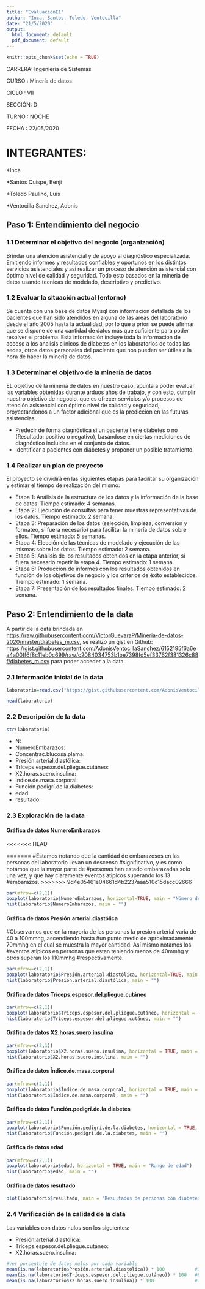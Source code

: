 ```yaml
---
title: "EvaluacionE1"
author: "Inca, Santos, Toledo, Ventocilla"
date: "21/5/2020"
output:
  html_document: default
  pdf_document: default
---
```


```r
knitr::opts_chunk$set(echo = TRUE)
```


CARRERA: Ingeniería de Sistemas 

CURSO  : Minería de datos 

CICLO  : VII

SECCIÓN: D 

TURNO  : NOCHE 

FECHA  : 22/05/2020

# INTEGRANTES:

*Inca

*Santos Quispe, Benji

*Toledo Paulino, Luis

*Ventocilla Sanchez, Adonis

## Paso 1: Entendimiento del negocio

### 1.1 Determinar el objetivo del negocio (organización)
Brindar una atención asistencial y de apoyo al diagnóstico especializada.
Emitiendo informes y resultados confiables y oportunos en los distintos servicios asistenciales y así
realizar un proceso de atención asistencial con óptimo nivel de calidad y seguridad. Todo esto
basados en la mineria de datos usando tecnicas de modelado, descriptivo y predictivo.

### 1.2 Evaluar la situación actual (entorno)
Se cuenta con una base de datos Mysql con información detallada de los pacientes
que han sido atendidos en alguna de las areas del laboratorio desde el año 2005 hasta la
actualidad, por lo que a priori se puede afirmar que se dispone de una cantidad de datos
más que suficiente para poder resolver el problema. Esta información incluye toda la informacion de
acceso a los analisis clinicos de diabetes en los laboratorios de todas las sedes, otros datos personales del paciente que nos pueden ser útiles a la hora de hacer la minería de datos.

### 1.3 Determinar el objetivo de la minería de datos
EL objetivo de la mineria de datos en nuestro caso, apunta a poder evaluar las variables obtenidas durante arduos años de trabajo, y con esto, cumplir nuestro objetivo de negocio, que es ofrecer servicios y/o procesos de atención asistencial con óptimo nivel de calidad y seguridad, proyectandonos a un factor adicional que es la prediccion en las futuras asistencias.

 - Predecir de forma diagnóstica si un paciente tiene diabetes o no (Resultado: positivo o negativo), basándose en ciertas mediciones de diagnóstico incluidas en el conjunto de datos.
 - Identificar a pacientes con diabetes y proponer un posible tratamiento.

### 1.4 Realizar un plan de proyecto

El proyecto se dividirá en las siguientes etapas para facilitar su organización y estimar el tiempo de realización del mismo:
 
 - Etapa 1: Análisis de la estructura de los datos y la información de la base de datos.
Tiempo estimado: 4 semanas.
 - Etapa 2: Ejecución de consultas para tener muestras representativas de los datos.
Tiempo estimado: 2 semana.
 - Etapa 3: Preparación de los datos (selección, limpieza, conversión y formateo, si
fuera necesario) para facilitar la minería de datos sobre ellos. Tiempo estimado: 5
semanas.
 - Etapa 4: Elección de las técnicas de modelado y ejecución de las mismas sobre los
datos. Tiempo estimado: 2 semana.
 - Etapa 5: Análisis de los resultados obtenidos en la etapa anterior, si fuera necesario
repetir la etapa 4. Tiempo estimado: 1 semana.
 - Etapa 6: Producción de informes con los resultados obtenidos en función de los
objetivos de negocio y los criterios de éxito establecidos. Tiempo estimado: 1
semana.
 - Etapa 7: Presentación de los resultados finales. Tiempo estimado: 2 semana.

## Paso 2: Entendimiento de la data

A partir de la data brindada en <https://raw.githubusercontent.com/VictorGuevaraP/Mineria-de-datos-2020/master/diabetes_m.csv>, se realizó un gist en Github: <https://gist.githubusercontent.com/AdonisVentocillaSanchez/6152195f6a6ea4a00ff6f8c11eb0c699/raw/c2084034753b1be7398fd5ef33762f381326c88f/diabetes_m.csv> para poder acceder a la data.

### 2.1 Información inicial de la data

```r
laboratorio=read.csv("https://gist.githubusercontent.com/AdonisVentocillaSanchez/6152195f6a6ea4a00ff6f8c11eb0c699/raw/c2084034753b1be7398fd5ef33762f381326c88f/diabetes_m.csv", sep=";")

head(laboratorio)
```



### 2.2 Descripción de la data
```r
str(laboratorio)
```


- N:
- NumeroEmbarazos:
- Concentrac.blucosa.plama:
- Presión.arterial.diastólica:
- Tríceps.espesor.del.pliegue.cutáneo:
- X2.horas.suero.insulina:
- Índice.de.masa.corporal:
- Función.pedigrí.de.la.diabetes:
- edad:
- resultado:

### 2.3 Exploración de la data

#### Gráfica de datos NumeroEmbarazos

<<<<<<< HEAD


=======
#Estamos notando que la cantidad de embarazosos en las personas del laboratorio llevan un descenso
#significativo, y es como notamos que la mayor parte de 
#personas han estado embarazadas solo una vez, y que hay claramente eventos atipicos superando los 13 #embarazos. 
>>>>>>> 9d4e05461e04661d4b2237aaa510c15dacc02666
```r
par(mfrow=c(2,1))
boxplot(laboratorio$NumeroEmbarazos, horizontal=TRUE, main = "Número de embarazos por persona")
hist(laboratorio$NumeroEmbarazos, main = "")
```


#### Gráfica de datos Presión.arterial.diastólica
#Observamos que en la mayoria de las personas la presion arterial varia de 40 a 100mmhg, ascendiendo hasta #un punto medio de aproximadamente 70mmhg en el cual se muestra la mayor cantidad. Así mismo notamos los #eventos atipicos en personas que estan teniendo menos de 40mmhg y otros superan los 110mmhg #respectivamente.
```r
par(mfrow=c(2,1))
boxplot(laboratorio$Presión.arterial.diastólica, horizontal=TRUE, main = "Presión Arterial Diastólica")
hist(laboratorio$Presión.arterial.diastólica, main = "")
```


#### Gráfica de datos Tríceps.espesor.del.pliegue.cutáneo

```r
par(mfrow=c(2,1))
boxplot(laboratorio$Tríceps.espesor.del.pliegue.cutáneo, horizontal = TRUE, main = "Esppesor del pliegue cutáneo")
hist(laboratorio$Tríceps.espesor.del.pliegue.cutáneo, main = "")
```



#### Gráfica de datos X2.horas.suero.insulina

```r
par(mfrow=c(2,1))
boxplot(laboratorio$X2.horas.suero.insulina, horizontal = TRUE, main = "Suero de insulina por cada 2 horas")
hist(laboratorio$X2.horas.suero.insulina, main = "")
```



#### Gráfica de datos Índice.de.masa.corporal

```r
par(mfrow=c(2,1))
boxplot(laboratorio$Índice.de.masa.corporal, horizontal = TRUE, main = "Índice de masa corporal (peso en kg / (altura en m) ^ 2)")
hist(laboratorio$Índice.de.masa.corporal, main = "")
```



#### Gráfica de datos Función.pedigrí.de.la.diabetes

```r
par(mfrow=c(2,1))
boxplot(laboratorio$Función.pedigrí.de.la.diabetes, horizontal = TRUE, main = "Función de pedigrí de la diabetes")
hist(laboratorio$Función.pedigrí.de.la.diabetes, main = "")
```



#### Gráfica de datos edad

```r
par(mfrow=c(2,1))
boxplot(laboratorio$edad, horizontal = TRUE, main = "Rango de edad")
hist(laboratorio$edad, main = "")
```



#### Gráfica de datos resultado

```r
plot(laboratorio$resultado, main = "Resultados de personas con diabetes")
```



### 2.4 Verificación de la calidad de la data

Las variables con datos nulos son los siguientes:

- Presión.arterial.diastólica:
- Tríceps.espesor.del.pliegue.cutáneo:
- X2.horas.suero.insulina:

```r
#Ver porcentaje de datos nulos por cada variable
mean(is.na(laboratorio$Presión.arterial.diastólica)) * 100           #10.9375
mean(is.na(laboratorio$Tríceps.espesor.del.pliegue.cutáneo)) * 100   #8.59375
mean(is.na(laboratorio$X2.horas.suero.insulina)) * 100               #.114583
```














